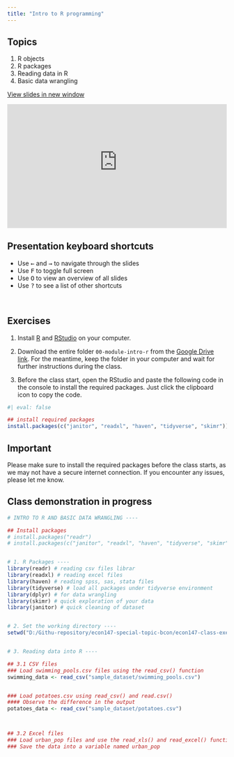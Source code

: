 ```yaml
---
title: "Intro to R programming"
---
```


## Topics

1.  R objects
2.  R packages
3.  Reading data in R
4.  Basic data wrangling

<a href="https://econ147-special-topic.github.io/econ147-lecture/module-intro-r" target="_blank" class="btn-slides">View slides in new window</a>

::: {.box style="padding-bottom:56.25%; position:relative; display:block; width: 100%"}
<iframe width="100%" height="100%" src="https://econ147-special-topic.github.io/econ147-lecture/module-intro-r" frameborder="0" allowfullscreen style="position:absolute; top:0; left: 0">

</iframe>
:::

::: callout-tip
## Presentation keyboard shortcuts

::: text-line-space
<ul>

<li>Use <kbd>←</kbd> and <kbd>→</kbd> to navigate through the slides</li>

<li>Use <kbd>F</kbd> to toggle full screen</li>

<li>Use <kbd>O</kbd> to view an overview of all slides</li>

<li>Use <kbd>?</kbd> to see a list of other shortcuts</li>

</ul>
:::
:::

<br>

## Exercises

1. Install [R](https://cran.r-project.org/bin/windows/base/) and [RStudio](https://posit.co/download/rstudio-desktop/) on your computer.

2. Download the entire folder `00-module-intro-r` from the [Google Drive link](https://drive.google.com/drive/folders/1GEK546pk2n07ji4TuafoyzK-eXTFgjn2?usp=sharing). For the meantime, keep the folder in your computer and wait for further instructions during the class.

3. Before the class start, open the RStudio and paste the following code in the console to install the required packages. Just click the clipboard icon to copy the code.

```r
#| eval: false

## install required packages
install.packages(c("janitor", "readxl", "haven", "tidyverse", "skimr"))
```


:::{.callout-warning}
## Important

Please make sure to install the required packages before the class starts, as we may not have a secure internet connection. If you encounter any issues, please let me know.

:::


## Class demonstration in progress

```.r
# INTRO TO R AND BASIC DATA WRANGLING ----

## Install packages
# install.packages("readr")
# install.packages(c("janitor", "readxl", "haven", "tidyverse", "skimr"))


# 1. R Packages ----
library(readr) # reading csv files librar
library(readxl) # reading excel files
library(haven) # reading spss, sas, stata files
library(tidyverse) # load all packages under tidyverse environment
library(dplyr) # for data wrangling
library(skimr) # quick exploration of your data
library(janitor) # quick cleaning of dataset


# 2. Set the working directory ----
setwd("D:/Githu-repository/econ147-special-topic-bcon/econ147-class-exercise-demo/class-demo-exercise/00-module-intro-r")


# 3. Reading data into R ----

## 3.1 CSV files
### Load swimming_pools.csv files using the read_csv() function
swimming_data <- read_csv("sample_dataset/swimming_pools.csv") 


### Load potatoes.csv using read_csv() and read.csv()
#### Observe the difference in the output
potatoes_data <- read_csv("sample_dataset/potatoes.csv") 



## 3.2 Excel files
### Load urban_pop files and use the read_xls() and read_excel() functions
### Save the data into a variable named urban_pop

```



